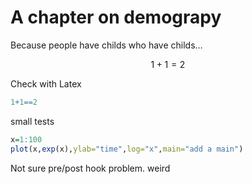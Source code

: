 # A chapter on demograpy

Because people have childs who have childs...

$$ 1+1=2 $$

Check with Latex
```r
1+1==2
```

small tests

```r
x=1:100
plot(x,exp(x),ylab="time",log="x",main="add a main")
```

Not sure pre/post hook problem. weird
